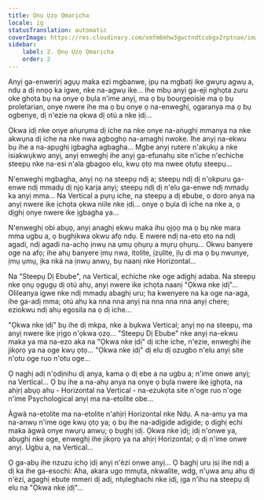 ```yaml
---
title: Ọnụ Ụzọ Ọmarịcha
locale: ig
statusTranslation: automatic
coverImage: https://res.cloudinary.com/xmfm6mhw3gwctndtcubgx2rptnae/image/upload/v1740468922/small_cover_tratado_de_psicologia_revolucionaria_a4c0dca4e0.webp
sidebar:
    label: 2. Ọnụ Ụzọ Ọmarịcha
    order: 2
---
```

Anyị ga-enwerịrị agụụ maka ezi mgbanwe, ịpụ na mgbatị ike gwụrụ agwụ a, ndụ a dị nnọọ ka igwe, nke na-agwụ ike... Ihe mbụ anyị ga-eji nghọta zuru oke ghọta bụ na onye ọ bụla n'ime anyị, ma ọ bụ bourgeoisie ma ọ bụ proletarian, onye nwere ihe ma ọ bụ onye ọ na-enweghị, ọgaranya ma ọ bụ ogbenye, dị n'ezie na ọkwa dị otú a nke ịdị...

Ọkwa ịdị nke onye aṅụrụma dị iche na nke onye na-aṅụghị mmanya na nke akwụna dị iche na nke nwa agbọghọ na-amaghị nwoke. Ihe anyị na-ekwu bụ ihe a na-apụghị ịgbagha agbagha... Mgbe anyị rutere n'akụkụ a nke isiakwụkwọ anyị, anyị enweghị ihe anyị ga-efunahụ site n'iche n'echiche steepụ nke na-esi n'ala gbagoo elu, kwụ ọtọ ma nwee ọtụtụ steepụ...

N'enweghị mgbagha, anyị nọ na steepụ ndị a; steepụ ndị dị n'okpuru ga-enwe ndị mmadụ dị njọ karịa anyị; steepụ ndị dị n'elu ga-enwe ndị mmadụ ka anyị mma... Na Vertical a pụrụ iche, na steepụ a dị ebube, o doro anya na anyị nwere ike ịchọta ọkwa niile nke ịdị... onye ọ bụla dị iche na nke a, ọ dịghị onye nwere ike ịgbagha ya...

N'enweghị obi abụọ, anyị anaghị ekwu maka ihu ọjọọ ma ọ bụ nke mara mma ugbu a, ọ bụghịkwa okwu afọ ndụ. E nwere ndị na-eto eto na ndị agadi, ndị agadi na-achọ ịnwụ na ụmụ ọhụrụ a mụrụ ọhụrụ... Okwu banyere oge na afọ; ihe ahụ banyere ịmụ nwa, itolite, ịzụlite, ịlụ di ma ọ bụ nwunye, ịmụ ụmụ, ịka nká na ịnwụ anwụ, bụ naanị nke Horizontal...

Na "Steepụ Dị Ebube", na Vertical, echiche nke oge adịghị adaba. Na steepụ nke ọnụ ọgụgụ dị otú ahụ, anyị nwere ike ịchọta naanị "Ọkwa nke ịdị"... Olileanya igwe nke ndị mmadụ abaghị uru; ha kwenyere na ka oge na-aga, ihe ga-adị mma; otú ahụ ka nna nna anyị na nna nna nna anyị chere; eziokwu ndị ahụ egosila na ọ dị iche...

"Ọkwa nke ịdị" bụ ihe dị mkpa, nke a bụkwa Vertical; anyị nọ na steepụ, ma anyị nwere ike ịrịgo n'ọkwa ọzọ... "Steepụ Dị Ebube" nke anyị na-ekwu maka ya ma na-ezo aka na "Ọkwa nke ịdị" dị iche iche, n'ezie, enweghị ihe jikọrọ ya na oge kwụ ọtọ... "Ọkwa nke ịdị" dị elu dị ozugbo n'elu anyị site n'otu oge ruo n'otu oge...

Ọ naghị adị n'ọdịnihu dị anya, kama ọ dị ebe a na ugbu a; n'ime onwe anyị; na Vertical... Ọ bụ ihe a na-ahụ anya na onye ọ bụla nwere ike ịghọta, na ahịrị abụọ ahụ - Horizontal na Vertical - na-ezukọta site n'oge ruo n'oge n'ime Psychological anyị ma na-etolite obe...

Àgwà na-etolite ma na-etolite n'ahịrị Horizontal nke Ndụ. A na-amụ ya ma na-anwụ n'ime oge kwụ ọtọ ya; ọ bụ ihe na-adịgide adịgide; ọ dịghị echi maka àgwà onye nwụrụ anwụ; ọ bụghị ịdị. Ọkwa nke ịdị; ịdị n'onwe ya, abụghị nke oge, enweghị ihe jikọrọ ya na ahịrị Horizontal; ọ dị n'ime onwe anyị. Ugbu a, na Vertical...

Ọ ga-abụ ihe nzuzu ịchọ ịdị anyị n'èzí onwe anyị... Ọ baghị uru ịsị ihe ndị a dị ka ihe ga-esochi: Aha, akara ugo mmụta, nkwalite, wdg, n'ụwa anụ ahụ dị n'èzí, agaghị ebute mmeri dị adị, ntụleghachi nke ịdị, ịga n'ihu na steepụ dị elu na "Ọkwa nke ịdị"...

